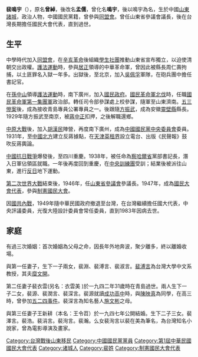 

'''裴鳴宇'''（{{bd|1890年||1983年||}}），原名'''曾綽'''，後改名'''孟儒'''，曾化名'''鳴宇'''，後以鳴宇為名，生於中國[[山東|山東]][[諸城|諸城]]，政治人物，中國國民黨籍，曾參與[[同盟會|同盟會]]。曾任山東省參議會議長，後在台灣長期擔任國民大會代表，直到過世。

==生平==
中學時代加入[[同盟會|同盟會]]，在[[辛亥革命|辛亥革命]]後組織[[學生社團|學生社團]]推動山東省宣布獨立，以迫使清朝交出政權。[[護法運動|護法運動]]時，參與[[居正|居正]]領導的中華革命軍，曾因此被縣長周仁壽拘捕，以土匪罪名入獄一年多。出獄後，至北京，加入[[吳佩孚|吳佩孚]]軍隊，在砲兵團中擔任書記官。

在[[孫中山|孫中山]]領導[[護法運動|護法運動]]時，南下廣州，加入[[國民政府|國民政府]]。[[國民革命軍北伐|國民革命軍北伐]]時，任職[[國民革命軍第一集團軍|國民革命軍第一集團軍]]政治部。轉任司令部參謀處上校參謀，隨軍至山東濟南。[[五三慘案|五三慘案]]後，成為接收青島專員公署專員之一。後跟隨[[方振武|方振武]]，成為安徽[[靈壁縣|靈壁縣]]縣長。1929年隨方振武至南京，被[[蔣中正|蔣中正]]扣押，之後解職還鄉。

[[中原大戰|中原大戰]]後，加入[[胡漢民|胡漢民]]陣營，再度南下廣州，成為[[中國國民黨中央委員會|中國國民黨中央委員會]]委員。1931年，至[[中國北方|中國北方]]建立反蔣據點，在[[天津英租界|天津英租界]]設立電台、出版《民聲報》鼓吹反蔣輿論。

[[中國抗日戰爭|中國抗日戰爭]]爆發後，至四川重慶。1938年，被任命為[[察哈爾省|察哈爾省]]黨部書記長，潛入日軍佔領區就職。一年後再度回到重慶，在[[中央訓練團|中央訓練團]]受訓；結業後被派往山東，進行[[反日|反日]]地下運動。

[[第二次世界大戰|第二次世界大戰]]結束後，1946年，任[[山東省參議會|山東省參議會]]參議長。1947年，成為[[國民大會代表|國民大會代表]]，參與[[制憲國民大會|制憲國民大會]]。

因[[國共內戰|國共內戰]]，1949年隨中華民國政府撤退至台灣，在台灣繼續擔任國大代表，中央評議委員，光復大陸設計委員會常任委員，直到1983年因病去世。

==家庭==
有過三次婚姻：首次婚姻為父母之命，因長年外地奔波，聚少離多，終以離婚收場。

與第一任妻子，生下一子兩女，裴淵、裴溥言、裴淑言。[[裴溥言|裴溥言]]為台灣大學中文系教授，其夫[[糜文開|糜文開]]。

第二任妻子裴衣雲(另名：衣雲美 )於一九四二年31歲時在青島過世。兩人生下一子二女，裴源、裴潤言、裴深言。裴源就讀[[臺北市立成功高級中學|成功高中]]時，與[[陳映真|陳映真]]為同學，在高三時，曾參加[[五二四事件|五二四事件]]。裴深言為知名藝人[[施文彬|施文彬]]之母。

與第三任妻子王新耕（本名：王令苕）於一九四七年公開結婚。生下二子三女。裴澤言。裴浩。裴涓言。裴洵言。裴瀚。么女裴洵言以裴在美為筆名，為台灣知名小說家，曾為電影導演及畫家。

{{authority control}}
[[Category:台灣戰後山東移民|Category:台灣戰後山東移民]]
[[Category:中國國民黨黨員|Category:中國國民黨黨員]]
[[Category:第1屆中華民國國民大會代表|Category:第1屆中華民國國民大會代表]]
[[Category:诸城人|Category:诸城人]]
[[Category:裴姓|Category:裴姓]]
[[Category:制憲國民大會代表|Category:制憲國民大會代表]]